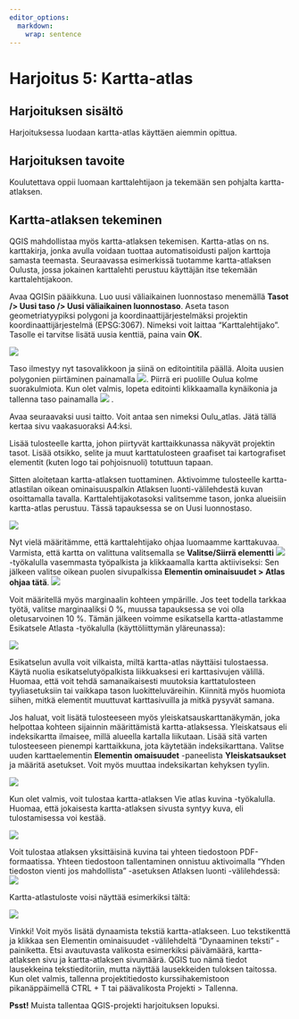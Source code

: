 ```yaml
---
editor_options: 
  markdown: 
    wrap: sentence
---
```


# Harjoitus 5: Kartta-atlas

## Harjoituksen sisältö

Harjoituksessa luodaan kartta-atlas käyttäen aiemmin opittua.

## Harjoituksen tavoite

Koulutettava oppii luomaan karttalehtijaon ja tekemään sen pohjalta kartta-atlaksen.

## Kartta-atlaksen tekeminen

QGIS mahdollistaa myös kartta-atlaksen tekemisen.
Kartta-atlas on ns. karttakirja, jonka avulla voidaan tuottaa automatisoidusti paljon karttoja samasta teemasta.
Seuraavassa esimerkissä tuotamme kartta-atlaksen Oulusta, jossa jokainen karttalehti perustuu käyttäjän itse tekemään karttalehtijakoon.

Avaa QGISin pääikkuna.
Luo uusi väliaikainen luonnostaso menemällä **Tasot /> Uusi taso /> Uusi väliaikainen luonnostaso**. 
Aseta tason geometriatyypiksi polygoni ja koordinaattijärjestelmäksi projektin koordinaattijärjestelmä (EPSG:3067).
Nimeksi voit laittaa "Karttalehtijako".
Tasolle ei tarvitse lisätä uusia kenttiä, paina vain **OK**.

![](img/harjoitus5/karttalehtijako.png)

Taso ilmestyy nyt tasovalikkoon ja siinä on editointitila päällä.
Aloita uusien polygonien piirtäminen painamalla ![](img/harjoitus5/img1.png).
Piirrä eri puolille Oulua kolme suorakulmiota.
Kun olet valmis, lopeta editointi klikkaamalla kynäikonia ja tallenna taso painamalla ![](img/harjoitus5/img2.png)
.

Avaa seuraavaksi uusi taitto.
Voit antaa sen nimeksi Oulu_atlas.
Jätä tällä kertaa sivu vaakasuoraksi A4:ksi.

Lisää tulosteelle kartta, johon piirtyvät karttaikkunassa näkyvät projektin tasot.
Lisää otsikko, selite ja muut karttatulosteen graafiset tai kartografiset elementit (kuten logo tai pohjoisnuoli) totuttuun tapaan.

Sitten aloitetaan kartta-atlaksen tuottaminen.
Aktivoimme tulosteelle kartta-atlastilan oikean ominaisuuspalkin Atlaksen luonti-välilehdestä kuvan osoittamalla tavalla.
Karttalehtijakotasoksi valitsemme tason, jonka alueisiin kartta-atlas perustuu.
Tässä tapauksessa se on Uusi luonnostaso.

![](img/harjoitus5/img3.png)

Nyt vielä määritämme, että karttalehtijako ohjaa luomaamme karttakuvaa.
Varmista, että kartta on valittuna valitsemalla se **Valitse/Siirrä elementti** ![](img/harjoitus5/img4.png) -työkalulla vasemmasta työpalkista ja klikkaamalla kartta aktiiviseksi: Sen jälkeen valitse oikean puolen sivupalkissa **Elementin ominaisuudet \> Atlas ohjaa tätä**. ![](img/harjoitus5/img5.png)

Voit määritellä myös marginaalin kohteen ympärille.
Jos teet todella tarkkaa työtä, valitse marginaaliksi 0 %, muussa tapauksessa se voi olla oletusarvoinen 10 %.
Tämän jälkeen voimme esikatsella kartta-atlastamme Esikatsele Atlasta -työkalulla (käyttöliittymän yläreunassa):

![](img/harjoitus5/img6.jpg)

Esikatselun avulla voit vilkaista, miltä kartta-atlas näyttäisi tulostaessa. Käytä nuolia esikatselutyöpalkista liikkuaksesi eri karttasivujen välillä. Huomaa, että voit tehdä samanaikaisesti muutoksia karttatulosteen tyyliasetuksiin tai vaikkapa tason luokitteluväreihin. Kiinnitä myös huomiota siihen, mitkä elementit muuttuvat karttasivuilla ja mitkä pysyvät samana.

Jos haluat, voit lisätä tulosteeseen myös yleiskatsauskarttanäkymän, joka helpottaa kohteen sijainnin määrittämistä kartta-atlaksessa. Yleiskatsaus eli indeksikartta ilmaisee, millä alueella kartalla liikutaan.
Lisää sitä varten tulosteeseen pienempi karttaikkuna, jota käytetään indeksikarttana.
Valitse uuden karttaelementin **Elementin omaisuudet** -paneelista **Yleiskatsaukset** ja määritä asetukset.
Voit myös muuttaa indeksikartan kehyksen tyylin.

![](img/harjoitus5/img7.png)

Kun olet valmis, voit tulostaa kartta-atlaksen Vie atlas kuvina -työkalulla.
Huomaa, että jokaisesta kartta-atlaksen sivusta syntyy kuva, eli tulostamisessa voi kestää.

![](img/harjoitus5/img8.png)

Voit tulostaa atlaksen yksittäisinä kuvina tai yhteen tiedostoon PDF-formaatissa.
Yhteen tiedostoon tallentaminen onnistuu aktivoimalla "Yhden tiedoston vienti jos mahdollista" -asetuksen Atlaksen luonti -välilehdessä: ![](img/harjoitus5/img9.png)

Kartta-atlastuloste voisi näyttää esimerkiksi tältä:

![](img/harjoitus5/img10.png)

::: hint-box
Vinkki!
Voit myös lisätä dynaamista tekstiä kartta-atlakseen. Luo tekstikenttä ja klikkaa sen Elementin ominaisuudet -välilehdeltä "Dynaaminen teksti" -painiketta. Etsi avautuvasta valikosta esimerkiksi päivämäärä, kartta-atlaksen sivu ja kartta-atlaksen sivumäärä. QGIS tuo nämä tiedot lausekkeina tekstieditoriin, mutta näyttää lausekkeiden tuloksen taitossa. Kun olet valmis, tallenna projektitiedosto kurssihakemistoon pikanäppäimellä CTRL + T tai päävalikosta Projekti \> Tallenna.
:::

::: hint-box
**Psst!** Muista tallentaa QGIS-projekti harjoituksen lopuksi.
:::
